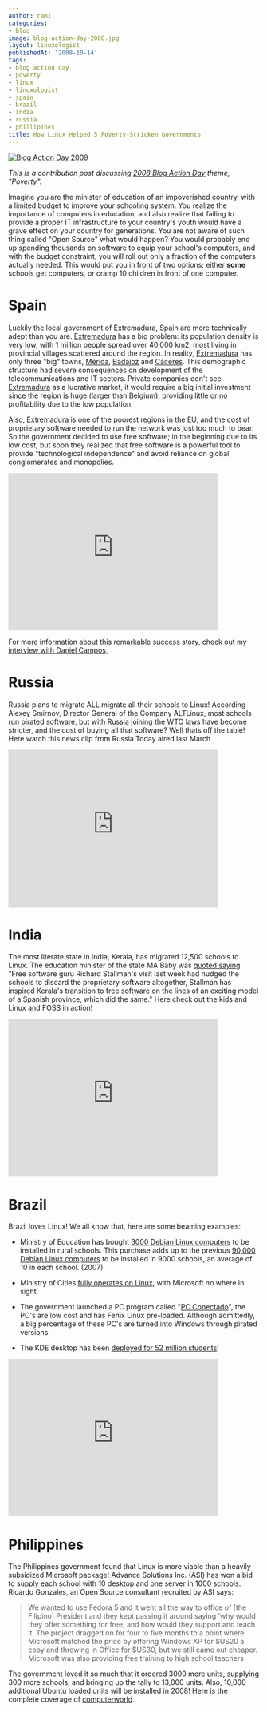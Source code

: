 ```yaml
---
author: rami
categories:
- Blog
image: blog-action-day-2008.jpg
layout: linuxologist
publishedAt: '2008-10-14'
tags:
- blog action day
- poverty
- linux
- linuxologist
- spain
- brazil
- india
- russia
- phillipines
title: How Linux Helped 5 Poverty-Stricken Governments
---
```


[![Blog Action Day 2009](/assets/images/content/blog/blog-action-day-2008.jpg)](http://blogactionday.org/)

_This is a contribution post discussing [2008 Blog Action Day](http://site.blogactionday.org/about/) theme, "Poverty"._

Imagine you are the minister of education of an impoverished country, with a limited budget to improve your schooling system. You realize the importance of computers in education, and also realize that failing to provide a proper IT infrastructure to your country's youth would have a grave effect on your country for generations. You are not aware of such thing called "Open Source" what would happen? You would probably end up spending thousands on software to equip your school's computers, and with the budget constraint, you will roll out only a fraction of the computers actually needed. This would put you in front of two options; either **some** schools get computers, or cramp 10 children in front of one computer.

# Spain

Luckily the local government of Extremadura, Spain are more technically adept than you are. [Extremadura](http://en.wikipedia.org/wiki/Extremadura) has a big problem: its population density is very low, with 1 million people spread over 40,000 km2, most living in provincial villages scattered around the region. In reality, [Extremadura](http://en.wikipedia.org/wiki/Extremadura) has only three "big" towns, [Mérida](http://en.wikipedia.org/wiki/M%C3%A9rida%2C_Spain), [Badajoz](http://en.wikipedia.org/wiki/Badajoz) and [Cáceres](http://en.wikipedia.org/wiki/C%C3%A1ceres%2C_Spain). This demographic structure had severe consequences on development of the telecommunications and IT sectors. Private companies don't see [Extremadura](http://en.wikipedia.org/wiki/Extremadura) as a lucrative market, it would require a big initial investment since the region is huge (larger than Belgium), providing little or no profitability due to the low population.

Also, [Extremadura](http://en.wikipedia.org/wiki/Extremadura) is one of the poorest regions in the [EU](http://en.wikipedia.org/wiki/Eu), and the cost of proprietary software needed to run the network was just too much to bear. So the government decided to use free software; in the beginning due to its low cost, but soon they realized that free software is a powerful tool to provide "technological independence" and avoid reliance on global conglomerates and monopolies.

<iframe width="420" height="315" src="https://www.youtube-nocookie.com/embed/nR8Oh0Js_lA?rel=0&amp;controls=0&amp;showinfo=0" frameborder="0" allowfullscreen></iframe>

For more information about this remarkable success story, check [out my interview with Daniel Campos,](/2008/02/07/an-interview-with-spanish-region-extremadura-linux-developer)

# Russia

Russia plans to migrate ALL migrate all their schools to Linux! According Alexey Smirnov, Director General of the Company ALTLinux, most schools run pirated software, but with Russia joining the WTO laws have become stricter, and the cost of buying all that software? Well thats off the table! Here watch this news clip from Russia Today aired last March

<iframe width="420" height="315" src="https://www.youtube-nocookie.com/embed/gYFWGRSH5Rw?rel=0&amp;controls=0&amp;showinfo=0" frameborder="0" allowfullscreen></iframe>

# India

The most literate state in India, Kerala, has migrated 12,500 schools to Linux. The education minister of the state MA Baby was [quoted saying](http://www.financialexpress.com/news/Kerala-logs-Microsoft-out/175487/) "Free software guru Richard Stallman's visit last week had nudged the schools to discard the proprietary software altogether, Stallman has inspired Kerala's transition to free software on the lines of an exciting model of a Spanish province, which did the same." Here check out the kids and Linux and FOSS in action!

<iframe width="420" height="315" src="https://www.youtube-nocookie.com/embed/OGKL8MG_O_E?rel=0&amp;controls=0&amp;showinfo=0" frameborder="0" allowfullscreen></iframe>

# Brazil

Brazil loves Linux! We all know that, here are some beaming examples:

* Ministry of Education has bought [3000 Debian Linux computers](http://times.debian.net/1199-Ministry-from-Brazil-buying-3000-with-four-terminal-Debian-computers.) to be installed in rural schools. This purchase adds up to the previous [90,000 Debian Linux computers](http://times.debian.net/1189-Brazil-Ministry-buying-90,000-Debian-GNU-Linux-machines) to be installed in 9000 schools, an average of 10 in each school. (2007)

* Ministry of Cities [fully operates on Linux](http://news.bbc.co.uk/2/hi/business/4602325.stm), with Microsoft no where in sight.
* The government launched a PC program called "[PC Conectado](http://www.google.com/translate?u=http%3A%2F%2Fwww.softwarelivre.gov.br%2Fnoticias%2Fpcconectado%2Fview&langpair=pt%7Cen&hl=en&ie=UTF8)", the PC's are low cost and has Fenix Linux pre-loaded. Although admittedly, a big percentage of these PC's are turned into Windows through pirated versions.
* The KDE desktop has been [deployed for 52 million students](http://linux.slashdot.org/article.pl?sid=08/04/25/1159232&from=rss)!

<iframe width="420" height="315" src="https://www.youtube-nocookie.com/embed/rPu_ONsrHeE?rel=0&amp;controls=0&amp;showinfo=0" frameborder="0" allowfullscreen></iframe>

# Philippines

The Philippines government found that Linux is more viable than a heavily subsidized Microsoft package! Advance Solutions Inc. (ASI) has won a bid to supply each school with 10 desktop and one server in 1000 schools. Ricardo Gonzales, an Open Source consultant recruited by ASI says:

> We wanted to use Fedora 5 and it went all the way to office of \[the Filipino\] President and they kept passing it around saying 'why would they offer something for free, and how would they support and teach it. The project dragged on for four to five months to a point where Microsoft matched the price by offering Windows XP for $US20 a copy and throwing in Office for $US30, but we still came out cheaper. Microsoft was also providing free training to high school teachers

The government loved it so much that it ordered 3000 more units, supplying 300 more schools, and bringing up the tally to 13,000 units. Also, 10,000 additional Ubuntu loaded units will be installed in 2008! Here is the complete coverage of [computerworld](http://www.computerworld.com.au/index.php/id;1163450117 "computerworld").